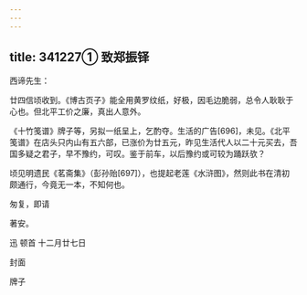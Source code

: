 ```yaml
---
---
---
```

title: 341227① 致郑振铎
---




西谛先生：

廿四信顷收到。《博古页子》能全用黄罗纹纸，好极，因毛边脆弱，总令人耿耿于心也。但北平工价之廉，真出人意外。

《十竹笺谱》牌子等，另拟一纸呈上，乞酌夺。生活的广告[696]，未见。《北平笺谱》在店头只内山有五六部，已涨价为廿五元，昨见生活代人以二十元买去，吾国多疑之君子，早不豫约，可叹。鉴于前车，以后豫约或可较为踊跃欤？

顷见明遗民《茗斋集》（彭孙贻[697]），也提起老莲《水浒图》，然则此书在清初颇通行，今竟无一本，不知何也。

匆复，即请

著安。

迅 顿首 十二月廿七日

封面



牌子